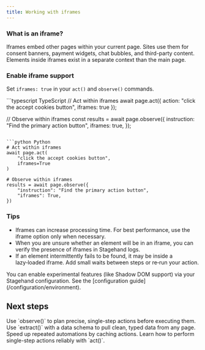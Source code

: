```yaml
---
title: Working with iframes
---
```


### What is an iframe?

Iframes embed other pages within your current page. Sites use them for consent banners, payment widgets, chat bubbles, and third-party content.
Elements inside iframes exist in a separate context than the main page.

### Enable iframe support

Set `iframes: true` in your `act()` and `observe()` commands.

<CodeGroup>
```typescript TypeScript
// Act within iframes
await page.act({ action: "click the accept cookies button", iframes: true });

// Observe within iframes
const results = await page.observe({
  instruction: "Find the primary action button",
  iframes: true,
});
```

```python Python
# Act within iframes
await page.act(
    "click the accept cookies button",
    iframes=True
)

# Observe within iframes
results = await page.observe({
    "instruction": "Find the primary action button",
    "iframes": True,
})
```
</CodeGroup>

### Tips

- Iframes can increase processing time. For best performance, use the iframe option only when necessary.
- When you are unsure whether an element will be in an iframe, you can verify the presence of iframes in Stagehand logs.
- If an element intermittently fails to be found, it may be inside a lazy‑loaded iframe. Add small waits between steps or re‑run your action.

<Note>
You can enable experimental features (like Shadow DOM support) via your Stagehand configuration. See the [configuration guide](/configuration/environment).
</Note>

## Next steps

<CardGroup cols={2}>
  <Card title="Analyze pages with observe()" icon="magnifying-glass" iconType="sharp-solid" href="/fundamentals/observe/overview">
    Use `observe()` to plan precise, single-step actions before executing them.
  </Card>

  <Card title="Extract data with extract()" icon="table" iconType="sharp-solid" href="/fundamentals/extract/overview">
    Use `extract()` with a data schema to pull clean, typed data from any page.
  </Card>

  <Card title="Caching actions" icon="bolt" iconType="sharp-solid" href="/guides/caching-actions">
    Speed up repeated automations by caching actions.
  </Card>

  <Card title="Act fundamentals" icon="arrow-pointer" iconType="sharp-solid" href="/fundamentals/act/overview">
    Learn how to perform single-step actions reliably with `act()`.
  </Card>
</CardGroup>